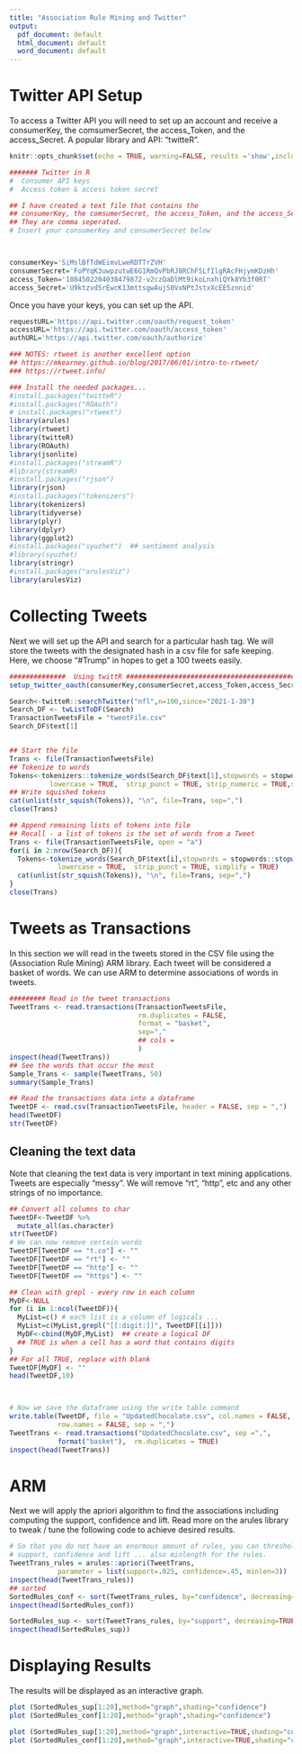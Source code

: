 ```yaml
---
title: "Association Rule Mining and Twitter"
output:
  pdf_document: default
  html_document: default
  word_document: default
---
```


# Twitter API Setup

To access a Twitter API you will need to set up an account and receive a consumerKey, the comsumerSecret, the access_Token, and the access_Secret. A popular library and API: "twitteR".

```r
knitr::opts_chunk$set(echo = TRUE, warning=FALSE, results ='show',include=TRUE,messages=FALSE)

####### Twitter in R
#  Consumer API keys
#  Access token & access token secret

## I have created a text file that contains the
## consumerKey, the comsumerSecret, the access_Token, and the access_Secret
## They are comma seperated. 
# Insert your consumerKey and consumerSecret below



consumerKey='SiMslBfTdWEimvLweRDTTrZVH'
consumerSecret='FoPYqK3uwpzutwE6G1RmQvPbRJ8RChFSLfIlgRAcFHjymKDzHh'
access_Token='1084502204038479872-v2czQaDlMt9ikoLnxhiQYk8Yb3f0RT'
access_Secret='U9ktzvd5rEwcK13mttsgwAujS0VxNPtJstxXcEE5znnid'
```

Once you have your keys, you can set up the API.

```r

requestURL='https://api.twitter.com/oauth/request_token'
accessURL='https://api.twitter.com/oauth/access_token'
authURL='https://api.twitter.com/oauth/authorize'

### NOTES: rtweet is another excellent option
## https://mkearney.github.io/blog/2017/06/01/intro-to-rtweet/
### https://rtweet.info/

### Install the needed packages...
#install.packages("twitteR")
#install.packages("ROAuth")
# install.packages("rtweet")
library(arules)
library(rtweet)
library(twitteR)
library(ROAuth)
library(jsonlite)
#install.packages("streamR")
#library(streamR)
#install.packages("rjson")
library(rjson)
#install.packages("tokenizers")
library(tokenizers)
library(tidyverse)
library(plyr)
library(dplyr)
library(ggplot2)
#install.packages("syuzhet")  ## sentiment analysis
#library(syuzhet)
library(stringr)
#install.packages("arulesViz")
library(arulesViz)

```

# Collecting Tweets

Next we will set up the API and search for a particular hash tag. We will store the tweets with the designated hash in a csv file for safe keeping. Here, we choose "#Trump" in hopes to get a 100 tweets easily. 

```r
##############  Using twittR ##########################################################
setup_twitter_oauth(consumerKey,consumerSecret,access_Token,access_Secret)

Search<-twitteR::searchTwitter("nfl",n=100,since="2021-1-30")
Search_DF <- twListToDF(Search)
TransactionTweetsFile = "tweetFile.csv"
Search_DF$text[1]


## Start the file
Trans <- file(TransactionTweetsFile)
## Tokenize to words 
Tokens<-tokenizers::tokenize_words(Search_DF$text[1],stopwords = stopwords::stopwords("en"), 
          lowercase = TRUE,  strip_punct = TRUE, strip_numeric = TRUE,simplify = TRUE)
## Write squished tokens
cat(unlist(str_squish(Tokens)), "\n", file=Trans, sep=",")
close(Trans)

## Append remaining lists of tokens into file
## Recall - a list of tokens is the set of words from a Tweet
Trans <- file(TransactionTweetsFile, open = "a")
for(i in 2:nrow(Search_DF)){
  Tokens<-tokenize_words(Search_DF$text[i],stopwords = stopwords::stopwords("en"), 
            lowercase = TRUE,  strip_punct = TRUE, simplify = TRUE)
  cat(unlist(str_squish(Tokens)), "\n", file=Trans, sep=",")
}
close(Trans)

```


# Tweets as Transactions

In this section we will read in the tweets stored in the CSV file using the (Association Rule Mining) ARM library. Each tweet will be considered a basket of words. We can use ARM to determine associations of words in tweets. 

```r

######### Read in the tweet transactions
TweetTrans <- read.transactions(TransactionTweetsFile,
                                rm.duplicates = FALSE, 
                                format = "basket",
                                sep=","
                                ## cols = 
                                )
inspect(head(TweetTrans))
## See the words that occur the most
Sample_Trans <- sample(TweetTrans, 50)
summary(Sample_Trans)

## Read the transactions data into a dataframe
TweetDF <- read.csv(TransactionTweetsFile, header = FALSE, sep = ",")
head(TweetDF)
str(TweetDF)


```

## Cleaning the text data

Note that cleaning the text data is very important in text mining applications. Tweets are especially "messy". We will remove "rt", "http", etc and any other strings of no importance. 

```r

## Convert all columns to char 
TweetDF<-TweetDF %>%
  mutate_all(as.character)
str(TweetDF)
# We can now remove certain words
TweetDF[TweetDF == "t.co"] <- ""
TweetDF[TweetDF == "rt"] <- ""
TweetDF[TweetDF == "http"] <- ""
TweetDF[TweetDF == "https"] <- ""

## Clean with grepl - every row in each column
MyDF<-NULL
for (i in 1:ncol(TweetDF)){
  MyList=c() # each list is a column of logicals ...
  MyList=c(MyList,grepl("[[:digit:]]", TweetDF[[i]]))
  MyDF<-cbind(MyDF,MyList)  ## create a logical DF
  ## TRUE is when a cell has a word that contains digits
}
## For all TRUE, replace with blank
TweetDF[MyDF] <- ""
head(TweetDF,10)



# Now we save the dataframe using the write table command 
write.table(TweetDF, file = "UpdatedChocolate.csv", col.names = FALSE, 
            row.names = FALSE, sep = ",")
TweetTrans <- read.transactions("UpdatedChocolate.csv", sep =",", 
            format("basket"),  rm.duplicates = TRUE)
inspect(head(TweetTrans))

```

# ARM

Next we will apply the apriori algorithm to find the associations including computing the support, confidence and lift. Read more on the arules library to tweak / tune the following code to achieve desired results. 

```r

# So that you do not have an enormous amount of rules, you can thresholds for
# support, confidence and lift ... also minlength for the rules. 
TweetTrans_rules = arules::apriori(TweetTrans, 
            parameter = list(support=.025, confidence=.45, minlen=3))
inspect(head(TweetTrans_rules))
## sorted
SortedRules_conf <- sort(TweetTrans_rules, by="confidence", decreasing=TRUE)
inspect(head(SortedRules_conf))

SortedRules_sup <- sort(TweetTrans_rules, by="support", decreasing=TRUE)
inspect(head(SortedRules_sup))
```

# Displaying Results

The results will be displayed as an interactive graph.

```r
plot (SortedRules_sup[1:20],method="graph",shading="confidence") 
plot (SortedRules_conf[1:20],method="graph",shading="confidence") 

plot (SortedRules_sup[1:20],method="graph",interactive=TRUE,shading="confidence") 
plot (SortedRules_conf[1:20],method="graph",interactive=TRUE,shading="confidence") 

```


